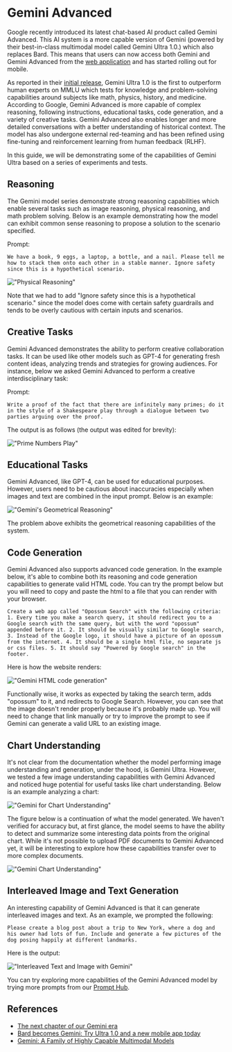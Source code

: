 # Gemini Advanced

Google recently introduced its latest chat-based AI product called Gemini Advanced. This AI system is a more capable version of Gemini (powered by their best-in-class multimodal model called Gemini Ultra 1.0.) which also replaces Bard. This means that users can now access both Gemini and Gemini Advanced from the [web application](https://gemini.google.com/advanced) and has started rolling out for mobile.

As reported in their [initial release](https://www.promptingguide.ai/models/gemini), Gemini Ultra 1.0 is the first to outperform human experts on MMLU which tests for knowledge and problem-solving capabilities around subjects like math, physics, history, and medicine. According to Google, Gemini Advanced is more capable of complex reasoning, following instructions, educational tasks, code generation, and a variety of creative tasks. Gemini Advanced also enables longer and more detailed conversations with a better understanding of historical context. The model has also undergone external red-teaming and has been refined using fine-tuning and reinforcement learning from human feedback (RLHF).

In this guide, we will be demonstrating some of the capabilities of Gemini Ultra based on a series of experiments and tests. 

## Reasoning
The Gemini model series demonstrate strong reasoning capabilities which enable several tasks such as image reasoning, physical reasoning, and math problem solving. Below is an example demonstrating how the model can exhibit common sense reasoning to propose a solution to the scenario specified. 

Prompt:

```
We have a book, 9 eggs, a laptop, a bottle, and a nail. Please tell me how to stack them onto each other in a stable manner. Ignore safety since this is a hypothetical scenario.
```

!["Physical Reasoning"](../../img/gemini-advanced/physical-reasoning.png)

Note that we had to add "Ignore safety since this is a hypothetical scenario." since the model does come with certain safety guardrails and tends to be overly cautious with certain inputs and scenarios. 

## Creative Tasks

Gemini Advanced demonstrates the ability to perform creative collaboration tasks. It can be used like other models such as GPT-4 for generating fresh content ideas, analyzing trends and strategies for growing audiences. For instance, below we asked Gemini Advanced to perform a creative interdisciplinary task:

Prompt:
```
Write a proof of the fact that there are infinitely many primes; do it in the style of a Shakespeare play through a dialogue between two parties arguing over the proof.
```

The output is as follows (the output was edited for brevity):

!["Prime Numbers Play"](../../img/gemini-advanced/prime.png)


## Educational Tasks

Gemini Advanced, like GPT-4, can be used for educational purposes. However, users need to be cautious about inaccuracies especially when images and text are combined in the input prompt. Below is an example:

!["Gemini's Geometrical Reasoning"](../../img/gemini-advanced/math.png)

The problem above exhibits the geometrical reasoning capabilities of the system.

## Code Generation

Gemini Advanced also supports advanced code generation. In the example below, it's able to combine both its reasoning and code generation capabilities to generate valid HTML code. You can try the prompt below but you will need to copy and paste the html to a file that you can render with your browser. 

```
Create a web app called "Opossum Search" with the following criteria: 1. Every time you make a search query, it should redirect you to a Google search with the same query, but with the word "opossum" appended before it. 2. It should be visually similar to Google search, 3. Instead of the Google logo, it should have a picture of an opossum from the internet. 4. It should be a single html file, no separate js or css files. 5. It should say "Powered by Google search" in the footer.
```

Here is how the website renders:

!["Gemini HTML code generation"](../../img/gemini-advanced/html.png)

Functionally wise, it works as expected by taking the search term, adds "opossum" to it, and redirects to Google Search. However, you can see that the image doesn't render properly because it's probably made up. You will need to change that link manually or try to improve the prompt to see if Gemini can generate a valid URL to an existing image.

## Chart Understanding

It's not clear from the documentation whether the model performing image understanding and generation, under the hood, is Gemini Ultra. However, we tested a few image understanding capabilities with Gemini Advanced and noticed huge potential for useful tasks like chart understanding. Below is an example analyzing a chart:

!["Gemini for Chart Understanding"](../../img/gemini-advanced/chart.png)

The figure below is a continuation of what the model generated. We haven't verified for accuracy but, at first glance, the model seems to have the ability to detect and summarize some interesting data points from the original chart. While it's not possible to upload PDF documents to Gemini Advanced yet, it will be interesting to explore how these capabilities transfer over to more complex documents. 

!["Gemini Chart Understanding"](../../img/gemini-advanced/chart-explanation.png)

## Interleaved Image and Text Generation

An interesting capability of Gemini Advanced is that it can generate interleaved images and text. As an example, we prompted the following:

```
Please create a blog post about a trip to New York, where a dog and his owner had lots of fun. Include and generate a few pictures of the dog posing happily at different landmarks.
```

Here is the output:

!["Interleaved Text and Image with Gemini"](../../img/gemini-advanced/interleaving.png)

You can try exploring more capabilities of the Gemini Advanced model by trying more prompts from our [Prompt Hub](https://www.promptingguide.ai/prompts).

## References

- [The next chapter of our Gemini era](https://blog.google/technology/ai/google-gemini-update-sundar-pichai-2024/?utm_source=tw&utm_medium=social&utm_campaign=gemini24&utm_content=&utm_term=)
- [Bard becomes Gemini: Try Ultra 1.0 and a new mobile app today](https://blog.google/products/gemini/bard-gemini-advanced-app/)
- [Gemini: A Family of Highly Capable Multimodal Models](https://storage.googleapis.com/deepmind-media/gemini/gemini_1_report.pdf)

